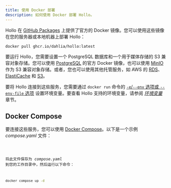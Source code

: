 ```yaml
---
title: 使用 Docker 部署
description: 如何使用 Docker 部署 Hollo。
---
```


Hollo 在 [GitHub Packages] 上提供了官方的 Docker 镜像。您可以使用这些镜像在您的服务器或本地机器上部署 Hollo：

~~~~ sh frame="none"
docker pull ghcr.io/dahlia/hollo:latest
~~~~

要运行 Hollo，您需要设置一个 PostgreSQL 数据库和一个用于媒体存储的 S3 兼容对象存储。您可以使用 [PostgreSQL] 的官方 Docker 镜像，也可以使用 [MinIO] 作为 S3 兼容对象存储。或者，您也可以使用其他托管服务，如 AWS 的 [RDS]、[ElastiCache] 和 [S3]。

要将 Hollo 连接到这些服务，您需要通过 `docker run` 命令的 [`-e`/`--env` 选项或 `--env-file` 选项][1] 设置环境变量。要查看 Hollo 支持的环境变量，请参阅 [*环境变量*](./env) 章节。

[GitHub Packages]: https://github.com/dahlia/hollo/pkgs/container/hollo
[PostgreSQL]: https://hub.docker.com/_/postgres
[MinIO]: https://hub.docker.com/r/minio/minio
[RDS]: https://aws.amazon.com/rds/
[ElastiCache]: https://aws.amazon.com/elasticache/
[S3]: https://aws.amazon.com/s3/
[1]: https://docs.docker.com/reference/cli/docker/container/run/#env


Docker Compose
--------------


要连接这些服务，您可以使用 [Docker Compose]。以下是一个示例 *compose.yaml* 文件：

<Code code={composeYaml} lang="yaml" title="compose.yaml" />

将此文件保存为 *compose.yaml* 到您的工作目录中，然后运行以下命令：

~~~~ sh frame="none"
docker compose up -d
~~~~

[Docker Compose]: https://docs.docker.com/compose/
